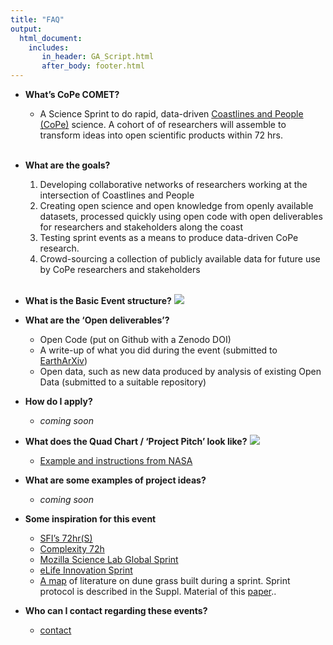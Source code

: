 ```yaml
---
title: "FAQ"
output: 
  html_document:
    includes:
       in_header: GA_Script.html
       after_body: footer.html
---
```


* **What's CoPe COMET?**
  + A Science Sprint to do rapid, data-driven [Coastlines and People (CoPe)](https://coastlinesandpeople.org) science. A cohort of of researchers will assemble to transform  ideas into open scientific products within 72 hrs.   
<br>

* **What are the goals?**
  1. Developing collaborative networks of researchers working at the intersection of Coastlines and People
  2. Creating open science and open knowledge from openly available datasets, processed quickly using open code with open deliverables for researchers and stakeholders along the coast
  3. Testing sprint events as a means to produce data-driven CoPe research. 
  4. Crowd-sourcing a collection of publicly available data for future use by CoPe researchers and stakeholders  
<br>

* **What is the Basic Event structure?**
  ![](Events.jpg)
<br>

* **What are the 'Open deliverables'?**
  + Open Code (put on Github with a Zenodo DOI)
  + A write-up of what you did during the event (submitted to [EarthArXiv](https://eartharxiv.org)) 
  + Open data, such as new data produced by analysis of existing Open Data (submitted to a suitable repository)  

* **How do I apply?**
  + _coming soon_

* **What does the Quad Chart / 'Project Pitch' look like?**
  ![](exQuad.jpg)
  + [Example and instructions from NASA](https://esto.nasa.gov/files/EntryQuad_instructions_template.ppt)

* **What are some examples of project ideas?**
  + _coming soon_
<br>

* **Some inspiration for this event**
  + [SFI's 72hr(S)](https://www.santafe.edu/news-center/news/72-hours-science-announce)
  + [Complexity 72h](https://complexity72h.weebly.com) 
  + [Mozilla Science Lab Global Sprint](https://science.mozilla.org/programs/events/global-sprint-2016)
  + [eLife Innovation Sprint](https://sprint.elifesciences.org)
  + [A map](https://ebgoldstein.github.io/ECplantmap.html) of literature on dune grass built during a sprint. Sprint protocol is described in the Suppl. Material of this [paper](https://doi.org/10.7717/peerj.4932)..
<br>

* **Who can I contact regarding these events?**
  + [contact](https://copecomet.github.io/Contact.html)
    
